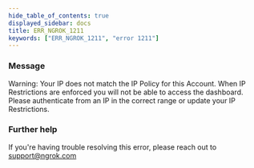 ```yaml
---
hide_table_of_contents: true
displayed_sidebar: docs
title: ERR_NGROK_1211
keywords: ["ERR_NGROK_1211", "error 1211"]
---
```


### Message

Warning: Your IP does not match the IP Policy for this Account. When IP Restrictions are enforced you will not be able to access the dashboard. Please authenticate from an IP in the correct range or update your IP Restrictions.

### Further help

If you're having trouble resolving this error, please reach out to [support@ngrok.com](mailto:support@ngrok.com?subject=Help%20with%20ERR_NGROK_1211)
